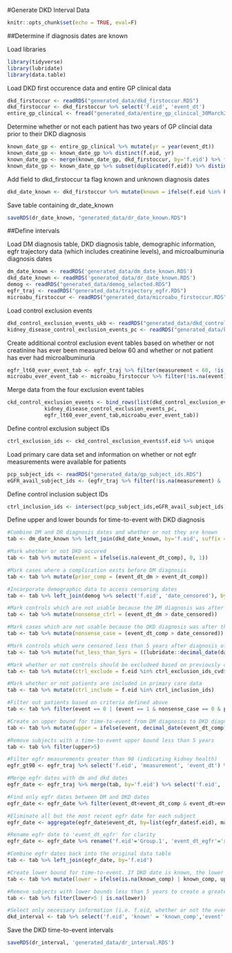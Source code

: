 #Generate DKD Interval Data

```r
knitr::opts_chunk$set(echo = TRUE, eval=F)
```

##Determine if diagnosis dates are known

Load libraries
```r
library(tidyverse)
library(lubridate)
library(data.table)
```
Load DKD first occurence data and entire GP clinical data
```r
dkd_firstoccur <- readRDS("generated_data/dkd_firstoccur.RDS")
dkd_firstoccur <- dkd_firstoccur %>% select('f.eid', 'event_dt')
entire_gp_clinical <- fread("generated_data/entire_gp_clinical_30March2021_formatted.txt", select = c('f.eid', 'event_dt'))
```
Determine whether or not each patient has two years of GP clincial data prior to their DKD diagnosis
```r
known_date_gp <- entire_gp_clinical %>% mutate(yr = year(event_dt)) 
known_date_gp <- known_date_gp %>% distinct(f.eid, yr)
known_date_gp <- merge(known_date_gp, dkd_firstoccur, by='f.eid') %>% filter(year(event_dt)-1==yr | year(event_dt)-2==yr)
known_date_gp <- known_date_gp %>% subset(duplicated(f.eid)) %>% distinct(f.eid, event_dt)
```
Add field to dkd_firstoccur ta flag known and unknown diagnosis dates
```r
dkd_date_known <- dkd_firstoccur %>% mutate(known = ifelse(f.eid %in% known_date_gp$f.eid,1,0))
```
Save table containing dr_date_known
```r
saveRDS(dr_date_known, "generated_data/dr_date_known.RDS")
```
##Define intervals 

Load DM diagnosis table, DKD diagnosis table, demographic information, egfr trajectory data (which includes creatinine levels), and microalbuminuria diagnosis dates
```r
dm_date_known <- readRDS('generated_data/dm_date_known.RDS')
dkd_date_known <- readRDS('generated_data/dr_date_known.RDS')
demog <- readRDS("generated_data/demog_selected.RDS")
egfr_traj <- readRDS("generated_data/trajectory_egfr.RDS")
microabu_firstoccur <- readRDS("generated_data/microabu_firstoccur.RDS")
```
Load control exclusion events
```r
dkd_control_exclusion_events_ukb <- readRDS("generated_data/dkd_control_exclusion_events_ukb.RDS")
kidney_disease_control_exclusion_events_pc <- readRDS("generated_data/kidney_disease_control_exclusion_pc.RDS")
```

Create additional control exclusion event tables based on whether or not creatinine has ever been measured below 60 and whether or not patient has ever had microalbuminuria
```r
egfr_lt60_ever_event_tab <- egfr_traj %>% filter(measurement < 60, !is.na(measurement), !is.na(event_dt))
microabu_ever_event_tab <- microabu_firstoccur %>% filter(!is.na(event))
```

Merge data from the four exclusion event tables
```r
ckd_control_exclusion_events <- bind_rows(list(dkd_control_exclusion_events_ukb,
            kidney_disease_control_exclusion_events_pc,
            egfr_lt60_ever_event_tab,microabu_ever_event_tab))
```
Define control exclusion subject IDs
```r
ctrl_exclusion_ids <- ckd_control_exclusion_events$f.eid %>% unique
```

Load primary care data set and information on whether or not egfr measurements were available for patients
```r
pcp_subject_ids <- readRDS("generated_data/gp_subject_ids.RDS")
eGFR_avail_subject_ids <- (egfr_traj %>% filter(!is.na(measurement) & !is.na(event_dt))) %>% .$f.eid
```

Define control inclusion subject IDs
```r
ctrl_inclusion_ids <- intersect(pcp_subject_ids,eGFR_avail_subject_ids) %>% unique
```
Define upper and lower bounds for time-to-event with DKD diagnosis 
```r
#Combine DM and DR diagnosis dates and whether or not they are known
tab <- dm_date_known %>% left_join(dkd_date_known, by='f.eid', suffix = c('_dm', '_comp'))

#Mark whether or not DKD occured
tab <- tab %>% mutate(event = ifelse(is.na(event_dt_comp), 0, 1))

#Mark cases where a complication exsts before DM diagnosis
tab <- tab %>% mutate(prior_comp = (event_dt_dm > event_dt_comp))

#Incorporate demographic data to access censoring dates
tab <- tab %>% left_join(demog %>% select('f.eid', 'date_censored'), by='f.eid')

#Mark controls which are not usable because the DM diagnosis was after the censoring date
tab <- tab %>% mutate(nonsense_ctrl = (event_dt_dm > date_censored))

#Mark cases which are not usable because the DKD diagnosis was after the censoring date
tab <- tab %>% mutate(nonsense_case = (event_dt_comp > date_censored))

#Mark controls which were censored less than 5 years after diagnosis of DM
tab <- tab %>% mutate(fut_less_than_5yrs = ((lubridate::decimal_date(date_censored) - lubridate::decimal_date(event_dt_dm) < 5)))

#Mark whether or not controls should be excludeed based on previously defined control exclusion evnets
tab <- tab %>% mutate(ctrl_exclude = f.eid %in% ctrl_exclusion_ids_cvd$f.eid)

#Mark whether or not patients are included in primary care data
tab <- tab %>% mutate(ctrl_include = f.eid %in% ctrl_inclusion_ids)

#Filter out patients based on criteria defined above
tab <- tab %>% filter(event == 0 | (event == 1 & nonsense_case == 0 & prior_comp == 0 & known_dm==1)) %>% filter(event == 1 | (event == 0 & nonsense_ctrl == 0 & ctrl_exclude == 0 & ctrl_include == 1 & fut_less_than_5yrs == 0 & known_dm==1))

#Create an upper bound for time-to-event from DM diagnosis to DKD diagnosis for cases and from DM diagnosis to censoring date for controls
tab <- tab %>% mutate(upper = ifelse(event, decimal_date(event_dt_comp)-decimal_date(event_dt_dm), decimal_date(date_censored)-decimal_date(event_dt_dm)))

#Remove subjects with a time-to-event upper bound less than 5 years
tab <- tab %>% filter(upper>5)

#Filter egfr measurements greater than 90 (indicating kidney health)
egfr_gt90 <- egfr_traj %>% select('f.eid', 'measurement', 'event_dt') %>% filter('mearsurement'>90)

#Merge egfr dates with dm and dkd dates
egfr_date <- egfr_traj %>% merge(tab, by='f.eid') %>% select('f.eid', 'event_dt_dm', 'event_dt_comp', 'event_dt')

#Find only egfr dates between DM and DKD dates
egfr_date <- egfr_date %>% filter(event_dt<event_dt_comp & event_dt>event_dt_dm)

#Eliminate all but the most recent egfr date for each subject
egfr_date <- aggregate(egfr_date$event_dt, by=list(egfr_date$f.eid), max)

#Rename egfr date to 'event_dt_egfr' for clarity
egfr_date <- egfr_date %>% rename('f.eid'='Group.1', 'event_dt_egfr'='x')

#Combine egfr dates back into the original data table
tab <- tab %>% left_join(egfr_date, by='f.eid')

#Create lower bound for time-to-event. If DKD date is known, the lower and upper bound are equal. If DKD date is unknown but an egfr >90 exists between DM diagnosis and DKD diagnosis then the lower bound is from DM to egfr. If no egfr is present in this period, the lower bound is 0. 
tab <- tab %>% mutate(lower = ifelse(is.na(known_comp) | known_comp, upper, ifelse(is.na(event_dt_egfr),0, decimal_date(event_dt_comp)-decimal_date(event_dt_egfr))))

#Remove subjects with lower bounds less than 5 years to create a greater likelihood that the complication is diabetes related
tab <- tab %>% filter(lower>5 | is.na(lower))

#Select only necessary information (i.e. f.eid, whether or not the event occured, whether or not the date was known, and the upper and lower bounds on time-to-event)
dkd_interval <- tab %>% select('f.eid', 'known' = 'known_comp','event', 'lower', 'upper')
```
Save the DKD time-to-event intervals
```r
saveRDS(dr_interval, 'generated_data/dr_interval.RDS')
```



